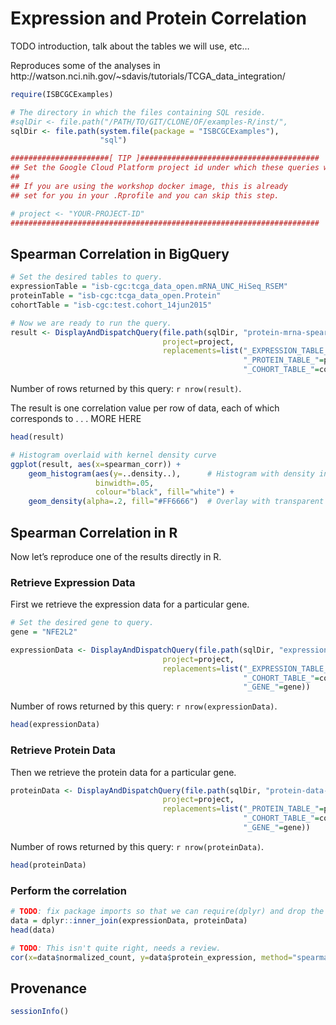 # Expression and Protein Correlation

TODO introduction, talk about the tables we will use, etc...

Reproduces some of the analyses in http://watson.nci.nih.gov/~sdavis/tutorials/TCGA_data_integration/

```r
require(ISBCGCExamples)

# The directory in which the files containing SQL reside.
#sqlDir <- file.path("/PATH/TO/GIT/CLONE/OF/examples-R/inst/", 
sqlDir <- file.path(system.file(package = "ISBCGCExamples"),
                    "sql")
```

```r
######################[ TIP ]########################################
## Set the Google Cloud Platform project id under which these queries will run.
## 
## If you are using the workshop docker image, this is already
## set for you in your .Rprofile and you can skip this step.

# project <- "YOUR-PROJECT-ID"
#####################################################################
```

## Spearman Correlation in BigQuery

```r
# Set the desired tables to query.
expressionTable = "isb-cgc:tcga_data_open.mRNA_UNC_HiSeq_RSEM"
proteinTable = "isb-cgc:tcga_data_open.Protein"
cohortTable = "isb-cgc:test.cohort_14jun2015"

# Now we are ready to run the query.
result <- DisplayAndDispatchQuery(file.path(sqlDir, "protein-mrna-spearman-correlation.sql"),
                                  project=project,
                                  replacements=list("_EXPRESSION_TABLE_"=expressionTable,
                                                    "_PROTEIN_TABLE_"=proteinTable,
                                                    "_COHORT_TABLE_"=cohortTable))
```
Number of rows returned by this query: `r nrow(result)`.

The result is one correlation value per row of data, each of which corresponds to  . . . MORE HERE
```r
head(result)
```

```r
# Histogram overlaid with kernel density curve
ggplot(result, aes(x=spearman_corr)) + 
    geom_histogram(aes(y=..density..),      # Histogram with density instead of count on y-axis
                   binwidth=.05,
                   colour="black", fill="white") +
    geom_density(alpha=.2, fill="#FF6666")  # Overlay with transparent density plot
```

## Spearman Correlation in R

Now let's reproduce one of the results directly in R.

### Retrieve Expression Data

First we retrieve the expression data for a particular gene.
```r
# Set the desired gene to query.
gene = "NFE2L2"

expressionData <- DisplayAndDispatchQuery(file.path(sqlDir, "expression-data-by-cohort.sql"),
                                  project=project,
                                  replacements=list("_EXPRESSION_TABLE_"=expressionTable,
                                                    "_COHORT_TABLE_"=cohortTable,
                                                    "_GENE_"=gene))
```
Number of rows returned by this query: `r nrow(expressionData)`.

```r
head(expressionData)
```

### Retrieve Protein Data

Then we retrieve the protein data for a particular gene.

```r
proteinData <- DisplayAndDispatchQuery(file.path(sqlDir, "protein-data-by-cohort.sql"),
                                  project=project,
                                  replacements=list("_PROTEIN_TABLE_"=proteinTable,
                                                    "_COHORT_TABLE_"=cohortTable,
                                                    "_GENE_"=gene))
```

Number of rows returned by this query: `r nrow(proteinData)`.

```r
head(proteinData)
```

### Perform the correlation

```r
# TODO: fix package imports so that we can require(dplyr) and drop the package prefix on these calls.
data = dplyr::inner_join(expressionData, proteinData)
head(data)
```

```r
# TODO: This isn't quite right, needs a review.
cor(x=data$normalized_count, y=data$protein_expression, method="spearman")
```

## Provenance
```r
sessionInfo()
```
